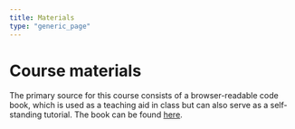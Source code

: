 ```yaml
---
title: Materials
type: "generic_page"
---
```


# Course materials

The primary source for this course consists of a browser-readable code book, which is used as a teaching aid in class but can also serve as a self-standing tutorial. The book can be found [here](https://github.com/vini-macuch-silva/basics-of-data-viz-for-behavioral-scientists/tree/master/materials/basics-of-data-wrangling-in-r.html).
